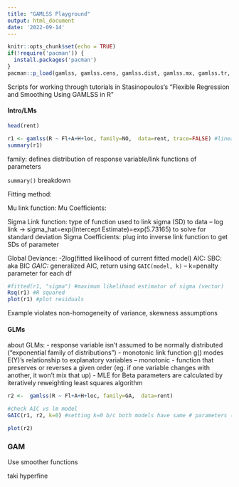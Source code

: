 ```yaml
---
title: "GAMLSS Playground"
output: html_document
date: '2022-09-14'
---
```


```r
knitr::opts_chunk$set(echo = TRUE)
if(!require('pacman')) {
  install.packages('pacman')
}
pacman::p_load(gamlss, gamlss.cens, gamlss.dist, gamlss.mx, gamlss.tr, ggplot2, tidyverse, ggpubr, skimr, gamlss.data)
```

Scripts for working through tutorials in Stasinopoulos's "Flexible Regression and Smoothing Using GAMLSS in R"

#### Intro/LMs

```r
head(rent)

r1 <- gamlss(R ~ Fl+A+H+loc, family=NO,  data=rent, trace=FALSE) #linear model
summary(r1)
```

family: defines distribution of response variable/link functions of parameters

`summary()` breakdown

Fitting method:

Mu link function:
Mu Coefficients:

Sigma Link function: type of function used to link sigma (SD) to data
-- log link -> sigma_hat=exp(Intercept Estimate)=exp(5.73165) to solve for standard deviation
Sigma Coefficients: plug into inverse link function to get SDs of parameter

Global Deviance: -2log(fitted likelihood of current fitted model)
AIC:
SBC: aka BIC
*GAIC:* generalized AIC, return using `GAIC(model, k)`
-- k=penalty parameter for each df

```r
#fitted(r1, "sigma") #maximum likelihood estimator of sigma (vector)
Rsq(r1) #R squared 
plot(r1) #plot residuals
```

Example violates non-homogeneity of variance, skewness assumptions

#### GLMs

about GLMs:
- response variable isn't assumed to be normally distributed ("exponential family of distributions")
- monotonic link function g() modes E(Y)'s relationship to explanatory variables
-- monotonic - function that preserves or reverses a given order (eg. if one variable changes with another, it won't mix that up)
- MLE for Beta parameters are calculated by iteratively reweighting least squares algorithm 

```r
r2 <-  gamlss(R ~ Fl+A+H+loc, family=GA,  data=rent)

#check AIC vs lm model
GAIC(r1, r2, k=0) #setting k=0 b/c both models have same # parameters (aka same df?)

plot(r2)
```

### GAM

Use smoother functions

taki 
hyperfine

```r


````




